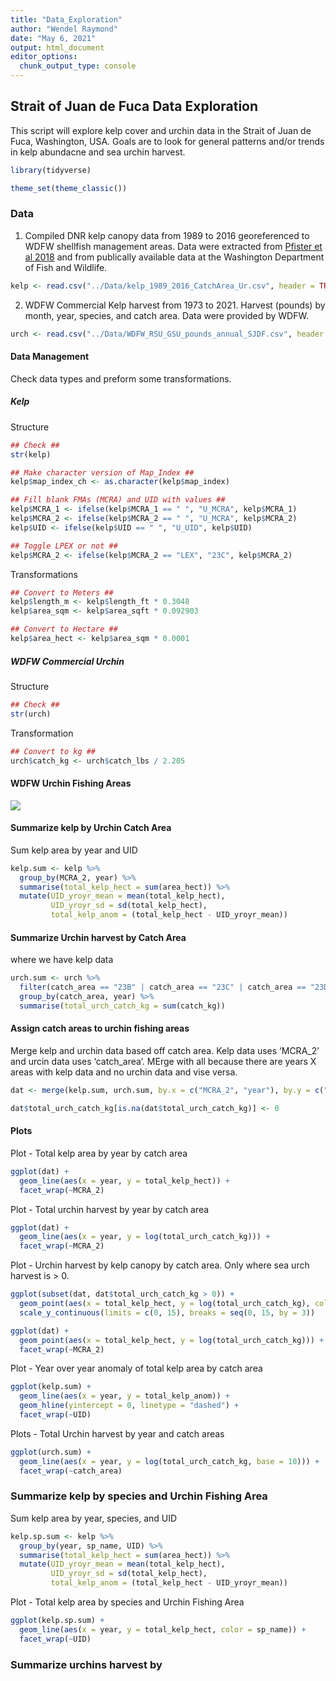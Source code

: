 ```yaml
---
title: "Data_Exploration"
author: "Wendel Raymond"
date: "May 6, 2021"
output: html_document
editor_options: 
  chunk_output_type: console
---
```

## Strait of Juan de Fuca Data Exploration
This script will explore kelp cover and urchin data in the Strait of Juan de Fuca, Washington, USA. Goals are to look for general patterns and/or trends in kelp abundacne and sea urchin harvest.

```r
library(tidyverse)

theme_set(theme_classic())
```

### Data
1) Compiled DNR kelp canopy data from 1989 to 2016 georeferenced to WDFW shellfish management areas. Data were extracted from [Pfister et al 2018](https://besjournals.onlinelibrary.wiley.com/doi/full/10.1111/1365-2745.12908) and from publically available data at the Washington Department of Fish and Wildlife.

```r
kelp <- read.csv("../Data/kelp_1989_2016_CatchArea_Ur.csv", header = TRUE, stringsAsFactors = FALSE)
```

2) WDFW Commercial Kelp harvest from 1973 to 2021. Harvest (pounds) by month, year, species, and catch area. Data were provided by WDFW.

```r
urch <- read.csv("../Data/WDFW_RSU_GSU_pounds_annual_SJDF.csv", header = TRUE, stringsAsFactors = FALSE)
```


#### Data Management
Check data types and preform some transformations.

##### Kelp
Structure
```r
## Check ##
str(kelp)

## Make character version of Map_Index ##
kelp$map_index_ch <- as.character(kelp$map_index)

## Fill blank FMAs (MCRA) and UID with values ##
kelp$MCRA_1 <- ifelse(kelp$MCRA_1 == " ", "U_MCRA", kelp$MCRA_1)
kelp$MCRA_2 <- ifelse(kelp$MCRA_2 == " ", "U_MCRA", kelp$MCRA_2)
kelp$UID <- ifelse(kelp$UID == " ", "U_UID", kelp$UID)

## Toggle LPEX or not ##
kelp$MCRA_2 <- ifelse(kelp$MCRA_2 == "LEX", "23C", kelp$MCRA_2)
```

Transformations
```r
## Convert to Meters ##
kelp$length_m <- kelp$length_ft * 0.3048
kelp$area_sqm <- kelp$area_sqft * 0.092903

## Convert to Hectare ##
kelp$area_hect <- kelp$area_sqm * 0.0001
```

##### WDFW Commercial Urchin

Structure
```r
## Check ##
str(urch)
```

Transformation
```r
## Convert to kg ##
urch$catch_kg <- urch$catch_lbs / 2.205
```

#### WDFW Urchin Fishing Areas
![](https://wdfw.wa.gov/sites/default/files/styles/page_body_full_width/public/2019-02/urchin.jpg?itok=rIFNmA9l)

#### Summarize kelp by Urchin Catch Area

Sum kelp area by year and UID
```r
kelp.sum <- kelp %>% 
  group_by(MCRA_2, year) %>% 
  summarise(total_kelp_hect = sum(area_hect)) %>% 
  mutate(UID_yroyr_mean = mean(total_kelp_hect),
         UID_yroyr_sd = sd(total_kelp_hect),
         total_kelp_anom = (total_kelp_hect - UID_yroyr_mean))
```

#### Summarize Urchin harvest by Catch Area
where we have kelp data
```r
urch.sum <- urch %>% 
  filter(catch_area == "23B" | catch_area == "23C" | catch_area == "23D" | catch_area == "29") %>% 
  group_by(catch_area, year) %>%
  summarise(total_urch_catch_kg = sum(catch_kg))
```

#### Assign catch areas to urchin fishing areas
Merge kelp and urchin data based off catch area. Kelp data uses 'MCRA_2' and urcin data uses 'catch_area'. MErge with all because there are years X areas with kelp data and no urchin data and vise versa.
```r
dat <- merge(kelp.sum, urch.sum, by.x = c("MCRA_2", "year"), by.y = c("catch_area", "year"), all = TRUE)

dat$total_urch_catch_kg[is.na(dat$total_urch_catch_kg)] <- 0
```

#### Plots

Plot - Total kelp area by year by catch area
```r
ggplot(dat) +
  geom_line(aes(x = year, y = total_kelp_hect)) +
  facet_wrap(~MCRA_2)
```

Plot - Total urchin harvest by year by catch area
```r
ggplot(dat) +
  geom_line(aes(x = year, y = log(total_urch_catch_kg))) +
  facet_wrap(~MCRA_2)
```

Plot - Urchin harvest by kelp canopy by catch area. Only where sea urch harvest is > 0.
```r
ggplot(subset(dat, dat$total_urch_catch_kg > 0)) +
  geom_point(aes(x = total_kelp_hect, y = log(total_urch_catch_kg), color = MCRA_2)) +
  scale_y_continuous(limits = c(0, 15), breaks = seq(0, 15, by = 3))
```

```r
ggplot(dat) +
  geom_point(aes(x = total_kelp_hect, y = log(total_urch_catch_kg))) +
  facet_wrap(~MCRA_2)
```


Plot - Year over year anomaly of total kelp area by catch area
```r
ggplot(kelp.sum) +
  geom_line(aes(x = year, y = total_kelp_anom)) +
  geom_hline(yintercept = 0, linetype = "dashed") +
  facet_wrap(~UID)
```

Plots - Total Urchin harvest by year and catch areas 
```r
ggplot(urch.sum) +
  geom_line(aes(x = year, y = log(total_urch_catch_kg, base = 10))) +
  facet_wrap(~catch_area)
```


### Summarize kelp by species and Urchin Fishing Area

Sum kelp area by year, species, and UID
```r
kelp.sp.sum <- kelp %>%
  group_by(year, sp_name, UID) %>% 
  summarise(total_kelp_hect = sum(area_hect)) %>% 
  mutate(UID_yroyr_mean = mean(total_kelp_hect),
         UID_yroyr_sd = sd(total_kelp_hect),
         total_kelp_anom = (total_kelp_hect - UID_yroyr_mean))
```

Plot - Total kelp area by species and Urchin Fishing Area 
```r
ggplot(kelp.sp.sum) +
  geom_line(aes(x = year, y = total_kelp_hect, color = sp_name)) +
  facet_wrap(~UID)
```

### Summarize urchins harvest by 